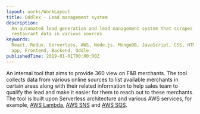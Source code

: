 ```yaml
---
layout: works/WorkLayout
title: Oddlex - Lead management system
description:
  An automated lead generation and lead management system that scrapes
  restaurant data in various sources
keywords:
  React, Redux, Serverless, AWS, Node.js, MongoDB, JavaScript, CSS, HTML, Web
  app, Frontend, Backend, Oddle
publishedTime: 2019-01-01T00:00:00Z
---
```


An internal tool that aims to provide 360 view on F&B merchants. The tool
collects data from various online sources to list available merchants in certain
areas along with their related information to help sales team to qualify the
lead and make it easier for them to reach out to these merchants. The tool is
built upon Serverless architecture and various AWS services, for example,
[AWS Lambda](https://aws.amazon.com/lambda/),
[AWS SNS](https://aws.amazon.com/sns/) and
[AWS SQS](https://aws.amazon.com/sqs/).

